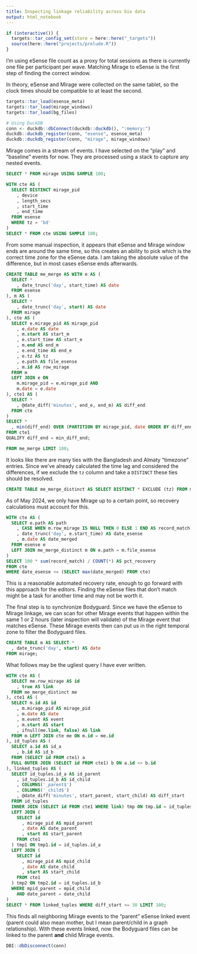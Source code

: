 ```yaml
---
title: Inspecting linkage reliability across bio data
output: html_notebook
---
```


```r
if (interactive()) {
  targets::tar_config_set(store = here::here("_targets"))
  source(here::here("projects/prelude.R"))
}
```


I'm using eSense file count as a proxy for total sessions as there is currently one file per participant per wave. Matching Mirage to eSense is the first step of finding the correct window.

In theory, eSense and Mirage were collected on the same tablet, so the clock times should be compatible to at least the second.

```r
targets::tar_load(esense_meta)
targets::tar_load(mirage_windows)
targets::tar_load(bg_files)

# Using DuckDB
conn <- duckdb::dbConnect(duckdb::duckdb(), ":memory:")
duckdb::duckdb_register(conn, "esense", esense_meta)
duckdb::duckdb_register(conn, "mirage", mirage_windows)
```

Mirage comes in a stream of events. I have selected on the "play" and "baseline" events for now. They are processed using a stack to capture any nested events.

```sql
SELECT * FROM mirage USING SAMPLE 100;
```

```sql
WITH cte AS (
  SELECT DISTINCT mirage_pid
    , device
    , length_secs
    , start_time
    , end_time
  FROM esense 
  WHERE tz = 'bd'
)
SELECT * FROM cte USING SAMPLE 100;
```

From some manual inspection, it appears that eSense and Mirage window ends are around the same time, so this creates an ability to pick which is the correct time zone
for the eSense data. I am taking the absolute value of the difference, but in most cases eSense ends afterwards.

```sql
CREATE TABLE me_merge AS WITH e AS (
  SELECT *
    , date_trunc('day', start_time) AS date
  FROM esense
), m AS (
  SELECT *
    , date_trunc('day', start) AS date
  FROM mirage
), cte AS (
  SELECT e.mirage_pid AS mirage_pid
    , e.date AS date
    , m.start AS start_m
    , e.start_time AS start_e
    , m.end AS end_m
    , e.end_time AS end_e
    , e.tz AS tz
    , e.path AS file_esense
    , m.id AS row_mirage
  FROM m
  LEFT JOIN e ON
    m.mirage_pid = e.mirage_pid AND
    m.date = e.date
), cte1 AS (
  SELECT *
    , @date_diff('minutes', end_e, end_m) AS diff_end
  FROM cte
)
SELECT *
  , min(diff_end) OVER (PARTITION BY mirage_pid, date ORDER BY diff_end) AS min_diff_end
FROM cte1
QUALIFY diff_end = min_diff_end;
```

```sql
FROM me_merge LIMIT 100;
```

It looks like there are many ties with the Bangladesh and Almaty "timezone" entries. Since we've already calculated the time lag
and considered the differences, if we exclude the `tz` column and take a `DISTINCT` these ties should be resolved.

```sql
CREATE TABLE me_merge_distinct AS SELECT DISTINCT * EXCLUDE (tz) FROM me_merge;
```

As of May 2024, we only have Mirage up to a certain point, so recovery calculations must account for this.

```sql
WITH cte AS (
  SELECT e.path AS path
    , CASE WHEN m.row_mirage IS NULL THEN 0 ELSE 1 END AS record_match
    , date_trunc('day', e.start_time) AS date_esense
    , m.date AS date_merged
  FROM esense e
  LEFT JOIN me_merge_distinct m ON e.path = m.file_esense
)
SELECT 100 * sum(record_match) / COUNT(*) AS pct_recovery 
FROM cte
WHERE date_esense <= (SELECT max(date_merged) FROM cte)
```

This is a reasonable automated recovery rate, enough to go forward with this approach for the editors.
Finding the eSense files that don't match might be a task for another time and may not be worth it.

The final step is to synchronize Bodyguard. 
Since we have the eSense to Mirage linkage, we can scan for other Mirage events that happen within the same 1 or 2 hours (later inspection will validate) of the Mirage event that matches eSense. 
These Mirage events then can put us in the right temporal zone to filter the Bodyguard files.

```sql
CREATE TABLE m AS SELECT *
  , date_trunc('day', start) AS date
FROM mirage;
```

What follows may be the ugliest query I have ever written.

```sql
WITH cte AS (
  SELECT me.row_mirage AS id
    , true AS link
  FROM me_merge_distinct me
), cte1 AS (
  SELECT m.id AS id
    , m.mirage_pid AS mirage_pid
    , m.date AS date
    , m.event AS event
    , m.start AS start
    , ifnull(me.link, false) AS link
  FROM m LEFT JOIN cte me ON m.id = me.id
), id_tuples AS (
  SELECT a.id AS id_a
    , b.id AS id_b
  FROM (SELECT id FROM cte1) a
  FULL OUTER JOIN (SELECT id FROM cte1) b ON a.id <> b.id
), linked_tuples AS (
  SELECT id_tuples.id_a AS id_parent
    , id_tuples.id_b AS id_child
    , COLUMNS('_parent$')
    , COLUMNS('_child$')
    , @date_diff('minutes', start_parent, start_child) AS diff_start
  FROM id_tuples
  INNER JOIN (SELECT id FROM cte1 WHERE link) tmp ON tmp.id = id_tuples.id_a
  LEFT JOIN (
    SELECT id
      , mirage_pid AS mpid_parent
      , date AS date_parent
      , start AS start_parent
    FROM cte1
  ) tmp1 ON tmp1.id = id_tuples.id_a
  LEFT JOIN (
    SELECT id
      , mirage_pid AS mpid_child
      , date AS date_child
      , start AS start_child
    FROM cte1
  ) tmp2 ON tmp2.id = id_tuples.id_b
  WHERE mpid_parent = mpid_child
    AND date_parent = date_child
)
SELECT * FROM linked_tuples WHERE diff_start <= 30 LIMIT 100;
```

This finds all neighboring Mirage events to the "parent" eSense linked event (parent could also mean mother, but I mean parent/child in a graph relationship).
With these events linked, now the Bodyguard files can be linked to the parent **and** child Mirage events.

```r
DBI::dbDisconnect(conn)
```
